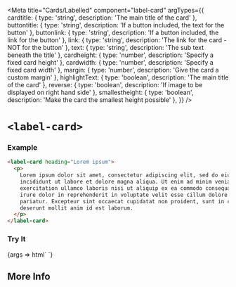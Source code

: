 


<Meta
  title="Cards/Labelled"
  component="label-card"
  argTypes={{
    cardtitle: { type: 'string', description: 'The main title of the card' },
    buttontitle: { type: 'string', description: 'If a button included, the text for the button' },
    buttonlink: { type: 'string', description: 'If a button included, the link for the button' },
    link: { type: 'string', description: 'The link for the card - NOT for the button' },
    text: { type: 'string', description: 'The sub text beneath the title' },
    cardheight: { type: 'number', description: 'Specify a fixed card height' },
    cardwidth: { type: 'number', description: 'Specify a fixed card width' },
    margin: { type: 'number', description: 'Give the card a custom margin' },
    highlightText: { type: 'boolean', description: 'The main title of the card' },
    reverse: { type: 'boolean', description: 'If image to be displayed on right hand side' },
    smallestheight: { type: 'boolean', description: 'Make the card the smallest height possible' },
  }}
/>

# `<label-card>`

### Example

```html
<label-card heading="Lorem ipsum">
  <p>
    Lorem ipsum dolor sit amet, consectetur adipiscing elit, sed do eiusmod tempor
    incididunt ut labore et dolore magna aliqua. Ut enim ad minim veniam, quis nostrud
    exercitation ullamco laboris nisi ut aliquip ex ea commodo consequat. Duis aute
    irure dolor in reprehenderit in voluptate velit esse cillum dolore eu fugiat nulla
    pariatur. Excepteur sint occaecat cupidatat non proident, sunt in culpa qui officia
    deserunt mollit anim id est laborum.
  </p>
</label-card>
```

### Try It

<Canvas withSource="open" >
  <Story name="Build Your Own" component="label-card" args={{
    cardtitle: '',
    buttontitle: '',
    buttonlink: '',
    link: '',
    text: '',
    cardheight: 0,
    cardwidth: 0,
    margin: 0,
    highlightText: false,
    reverse: false,
    smallestheight: false,
  }}>
    {args => html`
      <label-card
          cardtitle="${ifDefined(args.cardtitle || undefined)}"
          buttontitle="${ifDefined(args.buttontitle || undefined)}"
          buttonlink="${ifDefined(args.buttonlink || undefined)}"
          link="${ifDefined(args.link || undefined)}"
          text="${ifDefined(args.text || undefined)}"
          cardheight="${ifDefined(args.cardheight ? (args.cardheight + 'px') : undefined)}"
          cardwidth="${ifDefined(args.cardwidth ? (args.cardwidth + 'px') : undefined)}"
          margin="${ifDefined(args.margin ? (args.margin + 'px') : undefined)}"
          ?highlightText="${args.highlightText}"
          ?reverse="${args.reverse}"
          ?smallestheight="${args.smallestheight}"
      > </label-card>
    `}
  </Story>
</Canvas>

<ArgsTable story="Build Your Own"/>

## More Info

<Description markdown={readme} />
